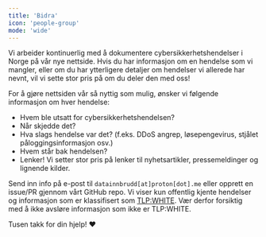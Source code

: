 ```yaml
---
title: 'Bidra'
icon: 'people-group'
mode: 'wide'
---
```


Vi arbeider kontinuerlig med å dokumentere cybersikkerhetshendelser i Norge på vår nye nettside. Hvis du har informasjon om en hendelse som vi mangler, eller om du har ytterligere detaljer om hendelser vi allerede har nevnt, vil vi sette stor pris på om du deler den med oss!

For å gjøre nettsiden vår så nyttig som mulig, ønsker vi følgende informasjon om hver hendelse:

- Hvem ble utsatt for cybersikkerhetshendelsen?
- Når skjedde det?
- Hva slags hendelse var det? (f.eks. DDoS angrep, løsepengevirus, stjålet påloggingsinformasjon osv.)
- Hvem står bak hendelsen?
- Lenker! Vi setter stor pris på lenker til nyhetsartikler, pressemeldinger og lignende kilder.

Send inn info på e-post til `datainnbrudd[at]proton[dot].me` eller opprett en issue/PR gjennom vårt GitHub repo. Vi viser kun offentlig kjente hendelser og informasjon som er klassifisert som [TLP:WHITE](https://www.cisa.gov/news-events/news/traffic-light-protocol-tlp-definitions-and-usage). Vær derfor forsiktig med å ikke avsløre informasjon som ikke er TLP:WHITE.

Tusen takk for din hjelp! ❤️